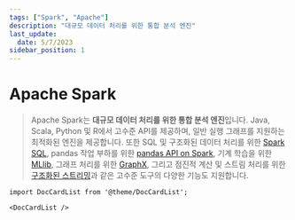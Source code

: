 ```yaml
---
tags: ["Spark", "Apache"]
description: "대규모 데이터 처리를 위한 통합 분석 엔진"
last_update:
  date: 5/7/2023
sidebar_position: 1
---
```


# Apache Spark

> Apache Spark는 **대규모 데이터 처리를 위한 통합 분석 엔진**입니다. Java, Scala, Python 및 R에서 고수준 API를 제공하며, 일반 실행 그래프를 지원하는 최적화된 엔진을 제공합니다. 또한 SQL 및 구조화된 데이터 처리를 위한 [Spark SQL](https://spark.apache.org/docs/latest/sql-programming-guide.html), pandas 작업 부하를 위한 [pandas API on Spark](https://spark.apache.org/docs/latest/api/python/getting_started/quickstart_ps.html), 기계 학습을 위한 [MLlib](https://spark.apache.org/docs/latest/ml-guide.html), 그래프 처리를 위한 [GraphX](https://spark.apache.org/docs/latest/graphx-programming-guide.html), 그리고 점진적 계산 및 스트림 처리를 위한 [구조화된 스트리밍](https://spark.apache.org/docs/latest/structured-streaming-programming-guide.html)과 같은 고수준 도구의 다양한 기능도 지원합니다.

```mdx-code-block
import DocCardList from '@theme/DocCardList';

<DocCardList />
```
